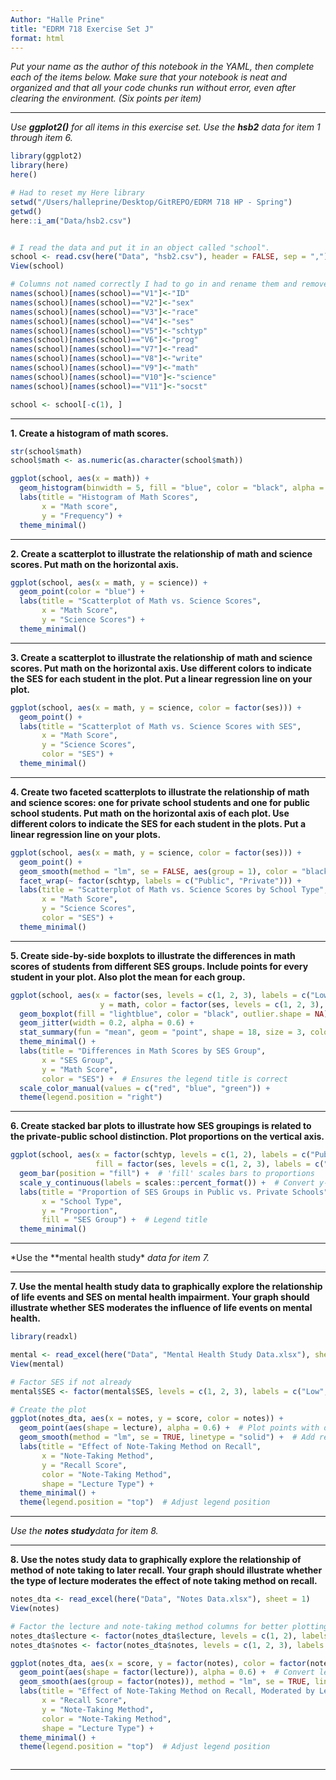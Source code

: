 ```yaml
---
Author: "Halle Prine"
title: "EDRM 718 Exercise Set J"
format: html
---
```


*Put your name as the author of this notebook in the YAML, then complete each of the items below. Make sure that your notebook is neat and organized and that all your code chunks run without error, even after clearing the environment. (Six points per item)*

***

*Use **ggplot2()** for all items in this exercise set. Use the **hsb2** data for item 1 through item 6.*

```r

library(ggplot2)
library(here)
here()

# Had to reset my Here library 
setwd("/Users/halleprine/Desktop/GitREPO/EDRM 718 HP - Spring")
getwd()
here::i_am("Data/hsb2.csv")


# I read the data and put it in an object called "school".
school <- read.csv(here("Data", "hsb2.csv"), header = FALSE, sep = ",") # Read the file
View(school)

# Columns not named correctly I had to go in and rename them and remove first row
names(school)[names(school)=="V1"]<-"ID" 
names(school)[names(school)=="V2"]<-"sex"
names(school)[names(school)=="V3"]<-"race"
names(school)[names(school)=="V4"]<-"ses"
names(school)[names(school)=="V5"]<-"schtyp"
names(school)[names(school)=="V6"]<-"prog"
names(school)[names(school)=="V7"]<-"read"
names(school)[names(school)=="V8"]<-"write"
names(school)[names(school)=="V9"]<-"math"
names(school)[names(school)=="V10"]<-"science"
names(school)[names(school)=="V11"]<-"socst"

school <- school[-c(1), ]

```


***

**1. Create a histogram of math scores.**

```r
str(school$math)
school$math <- as.numeric(as.character(school$math))

ggplot(school, aes(x = math)) +
  geom_histogram(binwidth = 5, fill = "blue", color = "black", alpha = 0.7) +
  labs(title = "Histogram of Math Scores",
       x = "Math score",
       y = "Frequency") +
  theme_minimal()

```

***

**2. Create a scatterplot to illustrate the relationship of math and science scores. Put math on the horizontal axis.**

```r

ggplot(school, aes(x = math, y = science)) +
  geom_point(color = "blue") +
  labs(title = "Scatterplot of Math vs. Science Scores",
       x = "Math Score",
       y = "Science Scores") +
  theme_minimal()

```

***

**3. Create a scatterplot to illustrate the relationship of math and science scores. Put math on the horizontal axis. Use different colors to indicate the SES for each student in the plot. Put a linear regression line on your plot.**

```r

ggplot(school, aes(x = math, y = science, color = factor(ses))) +
  geom_point() +
  labs(title = "Scatterplot of Math vs. Science Scores with SES",
       x = "Math Score",
       y = "Science Scores",
       color = "SES") +
  theme_minimal()

```

***

**4. Create two faceted scatterplots to illustrate the relationship of math and science scores: one for private school students and one for public school students. Put math on the horizontal axis of each plot. Use different colors to indicate the SES for each student in the plots. Put a linear regression line on your plots.**

```r

ggplot(school, aes(x = math, y = science, color = factor(ses))) +
  geom_point() +
  geom_smooth(method = "lm", se = FALSE, aes(group = 1), color = "black") +
  facet_wrap(~ factor(schtyp, labels = c("Public", "Private"))) +
  labs(title = "Scatterplot of Math vs. Science Scores by School Type",
       x = "Math Score",
       y = "Science Scores",
       color = "SES") +
  theme_minimal()

```


***

**5. Create side-by-side boxplots to illustrate the differences in math scores of students from different SES groups. Include points for every student in your plot. Also plot the mean for each group.**

```r

ggplot(school, aes(x = factor(ses, levels = c(1, 2, 3), labels = c("Low", "Medium", "High")), 
                    y = math, color = factor(ses, levels = c(1, 2, 3), labels = c("Low", "Medium", "High")))) +
  geom_boxplot(fill = "lightblue", color = "black", outlier.shape = NA) +  
  geom_jitter(width = 0.2, alpha = 0.6) +  
  stat_summary(fun = "mean", geom = "point", shape = 18, size = 3, color = "red") +  
  theme_minimal() +
  labs(title = "Differences in Math Scores by SES Group",
       x = "SES Group",
       y = "Math Score",
       color = "SES") +  # Ensures the legend title is correct
  scale_color_manual(values = c("red", "blue", "green")) +  
  theme(legend.position = "right")

```


***

**6. Create stacked bar plots to illustrate how SES groupings is related to the private-public school distinction. Plot proportions on the vertical axis.**

```r

ggplot(school, aes(x = factor(schtyp, levels = c(1, 2), labels = c("Public", "Private")), 
                   fill = factor(ses, levels = c(1, 2, 3), labels = c("Low", "Medium", "High")))) +
  geom_bar(position = "fill") +  # 'fill' scales bars to proportions
  scale_y_continuous(labels = scales::percent_format()) +  # Convert y-axis to percentages
  labs(title = "Proportion of SES Groups in Public vs. Private Schools",
       x = "School Type",
       y = "Proportion",
       fill = "SES Group") +  # Legend title
  theme_minimal()

```
***

*Use the **mental health study* *data for item 7.*

***

**7. Use the mental health study data to graphically explore the relationship of life events and SES on mental health impairment. Your graph should illustrate whether SES moderates the influence of life events on mental health.**

```r

library(readxl)

mental <- read_excel(here("Data", "Mental Health Study Data.xlsx"), sheet = 1)
View(mental)

# Factor SES if not already
mental$SES <- factor(mental$SES, levels = c(1, 2, 3), labels = c("Low", "Medium", "High"))

# Create the plot
ggplot(notes_dta, aes(x = notes, y = score, color = notes)) +
  geom_point(aes(shape = lecture), alpha = 0.6) +  # Plot points with different shapes for LectureType
  geom_smooth(method = "lm", se = TRUE, linetype = "solid") +  # Add regression line without interaction
  labs(title = "Effect of Note-Taking Method on Recall",
       x = "Note-Taking Method",
       y = "Recall Score",
       color = "Note-Taking Method",
       shape = "Lecture Type") +
  theme_minimal() +
  theme(legend.position = "top")  # Adjust legend position


```


***

*Use the **notes study**data for item 8.*

***

**8. Use the notes study data to graphically explore the relationship of method of note taking to later recall. Your graph should illustrate whether the type of lecture moderates the effect of note taking method on recall.**

```r

notes_dta <- read_excel(here("Data", "Notes Data.xlsx"), sheet = 1)
View(notes)

# Factor the lecture and note-taking method columns for better plotting
notes_dta$lecture <- factor(notes_dta$lecture, levels = c(1, 2), labels = c("Disorganized", "Organized"))
notes_dta$notes <- factor(notes_dta$notes, levels = c(1, 2, 3), labels = c("Outline", "Linear", "Matrix"))

ggplot(notes_dta, aes(x = score, y = factor(notes), color = factor(notes))) +
  geom_point(aes(shape = factor(lecture)), alpha = 0.6) +  # Convert lecture to a factor
  geom_smooth(aes(group = factor(notes)), method = "lm", se = TRUE, linetype = "solid") +  # Add regression lines
  labs(title = "Effect of Note-Taking Method on Recall, Moderated by Lecture Type",
       x = "Recall Score",
       y = "Note-Taking Method",
       color = "Note-Taking Method",
       shape = "Lecture Type") +
  theme_minimal() +
  theme(legend.position = "top")  # Adjust legend position



```


***

